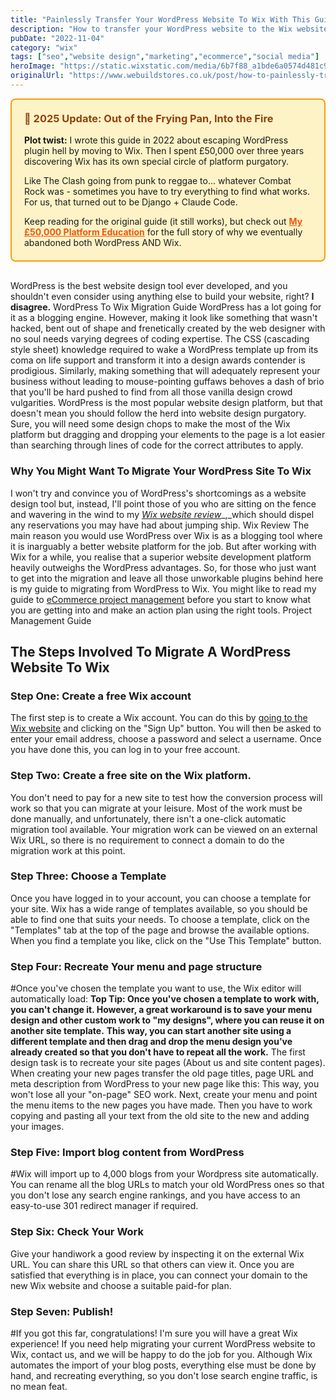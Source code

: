 ```yaml
---
title: "Painlessly Transfer Your WordPress Website To Wix With This Guide"
description: "How to transfer your WordPress website to the Wix website development platform. Migrate your WordPress website to Wix quickly and easily."
pubDate: "2022-11-04"
category: "wix"
tags: ["seo","website design","marketing","ecommerce","social media"]
heroImage: "https://static.wixstatic.com/media/6b7f88_a1bde6a0574d481c9c1984385c2ddc3b~mv2.jpg/v1/fill/w_740,h_420,al_c,q_90,usm_0.66_1.00_0.01,enc_avif,quality_auto/6b7f88_a1bde6a0574d481c9c1984385c2ddc3b~mv2.jpg"
originalUrl: "https://www.webuildstores.co.uk/post/how-to-painlessly-transfer-your-wordpress-website-to-wix"
---
```


<div style="background-color: #fef3c7; border: 2px solid #f59e0b; border-radius: 8px; padding: 20px; margin-bottom: 30px;">
<h3 style="margin-top: 0; color: #92400e;">📼 2025 Update: Out of the Frying Pan, Into the Fire</h3>
<p style="margin-bottom: 10px;"><strong>Plot twist:</strong> I wrote this guide in 2022 about escaping WordPress plugin hell by moving to Wix. Then I spent £50,000 over three years discovering Wix has its own special circle of platform purgatory.</p>
<p style="margin-bottom: 10px;">Like The Clash going from punk to reggae to... whatever Combat Rock was - sometimes you have to try everything to find what works. For us, that turned out to be Django + Claude Code.</p>
<p style="margin-bottom: 0;">Keep reading for the original guide (it still works), but check out <a href="/blog/platform-journey" style="color: #ea580c; font-weight: bold;">My £50,000 Platform Education</a> for the full story of why we eventually abandoned both WordPress AND Wix.</p>
</div>

WordPress is the best website design tool ever developed, and you shouldn't even consider using anything else to build your website, right?
**I disagree.**
WordPress To Wix Migration Guide
WordPress has a lot going for it as a blogging engine. However, making it look like something that wasn't hacked, bent out of shape and frenetically created by the web designer with no soul needs varying degrees of coding expertise.
The CSS (cascading style sheet) knowledge required to wake a WordPress template up from its coma on life support and transform it into a design awards contender is prodigious.
Similarly, making something that will adequately represent your business without leading to mouse-pointing guffaws behoves a dash of brio that you'll be hard pushed to find from all those vanilla design crowd vulgarities.
WordPress is the most popular website design platform, but that doesn't mean you should follow the herd into website design purgatory.
Sure, you will need some design chops to make the most of the Wix platform but dragging and dropping your elements to the page is a lot easier than searching through lines of code for the correct attributes to apply.

### Why You Might Want To Migrate Your WordPress Site To Wix


I won't try and convince you of WordPress's shortcomings as a website design tool but, instead, I'll point those of you who are sitting on the fence and wavering in the wind to my [_Wix website review_](https://www.webuildstores.co.uk/wix-review)_,_which should dispel any reservations you may have had about jumping ship.
[](https://www.webuildstores.co.uk/wix-review)
Wix Review
The main reason you would use WordPress over Wix is as a blogging tool where it is inarguably a better website platform for the job. But after working with Wix for a while, you realise that a superior website development platform heavily outweighs the WordPress advantages.
So, for those who just want to get into the migration and leave all those unworkable plugins behind here is my guide to migrating from WordPress to Wix.
You might like to read my guide to [eCommerce project management](https://www.webuildstores.co.uk/post/project-management-guide) before you start to know what you are getting into and make an action plan using the right tools.
[](https://www.webuildstores.co.uk/post/project-management-guide)
Project Management Guide

## The Steps Involved To Migrate A WordPress Website To Wix

### Step One: Create a free Wix account
The first step is to create a Wix account. You can do this by [going to the Wix website](https://wixstats.com/?a=8320&c=2252&s1=websitebuilderreviews) and clicking on the "Sign Up" button. You will then be asked to enter your email address, choose a password and select a username. Once you have done this, you can log in to your free account.

### Step Two: Create a free site on the Wix platform.
You don't need to pay for a new site to test how the conversion process will work so that you can migrate at your leisure. Most of the work must be done manually, and unfortunately, there isn't a one-click automatic migration tool available.
Your migration work can be viewed on an external Wix URL, so there is no requirement to connect a domain to do the migration work at this point.

### Step Three: Choose a Template
Once you have logged in to your account, you can choose a template for your site. Wix has a wide range of templates available, so you should be able to find one that suits your needs.
To choose a template, click on the "Templates" tab at the top of the page and browse the available options. When you find a template you like, click on the "Use This Template" button.

### Step Four: Recreate Your menu and page structure

#Once you've chosen the template you want to use, the Wix editor will automatically load:
**Top Tip: Once you've chosen a template to work with, you can't change it. However, a great workaround is to save your menu design and other custom work to "my designs", where you can reuse it on another site template.**
**This way, you can start another site using a different template and then drag and drop the menu design you've already created so that you don't have to repeat all the work.**
The first design task is to recreate your site pages (About us and site content pages).
When creating your new pages transfer the old page titles, page URL and meta description from WordPress to your new page like this:
This way, you won't lose all your "on-page" SEO work.
Next, create your menu and point the menu items to the new pages you have made. Then you have to work copying and pasting all your text from the old site to the new and adding your images.

### Step Five: Import blog content from WordPress

#Wix will import up to 4,000 blogs from your Wordpress site automatically.
You can rename all the blog URLs to match your old WordPress ones so that you don't lose any search engine rankings, and you have access to an easy-to-use 301 redirect manager if required.

### Step Six: Check Your Work
Give your handiwork a good review by inspecting it on the external Wix URL. You can share this URL so that others can view it. Once you are satisfied that everything is in place, you can connect your domain to the new Wix website and choose a suitable paid-for plan.

### Step Seven: Publish!

#If you got this far, congratulations! I'm sure you will have a great Wix experience! If you need help migrating your current WordPress website to Wix, contact us, and we will be happy to do the job for you.
Although Wix automates the import of your blog posts, everything else must be done by hand, and recreating everything, so you don't lose search engine traffic, is no mean feat.
